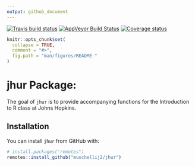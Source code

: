 ```yaml
---
output: github_document
---
```


[![Travis build status](https://travis-ci.com/muschellij2/jhur.svg?branch=master)](https://travis-ci.com/muschellij2/jhur)
[![AppVeyor Build Status](https://ci.appveyor.com/api/projects/status/github/muschellij2/jhur?branch=master&svg=true)](https://ci.appveyor.com/project/muschellij2/jhur)
[![Coverage status](https://coveralls.io/repos/github/muschellij2/jhur/badge.svg?branch=master)](https://coveralls.io/r/muschellij2/jhur?branch=master)
<!-- README.md is generated from README.Rmd. Please edit that file -->

```r
knitr::opts_chunk$set(
  collapse = TRUE,
  comment = "#>",
  fig.path = "man/figures/README-"
)
```

# jhur Package: 
The goal of `jhur` is to provide accompanying functions for the Introduction to R class at Johns Hopkins.

## Installation

You can install `jhur` from GitHub with:

```r
# install.packages("remotes")
remotes::install_github("muschellij2/jhur")
```

